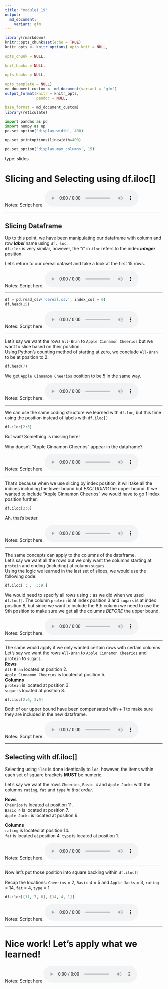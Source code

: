 ```yaml
---
title: "module1_19"
output:
  md_document:
    variant: gfm
---
```



```r
library(rmarkdown)
knitr::opts_chunk$set(echo = TRUE)
knitr_opts <- knitr_options( opts_knit = NULL,
                            
opts_chunk = NULL,
                            
knit_hooks = NULL,
                            
opts_hooks = NULL,
                            
opts_template = NULL)
md_document_custom <- md_document(variant = "gfm")
output_format(knitr = knitr_opts,
              pandoc = NULL,
             
base_format = md_document_custom)
library(reticulate)
```


```python
import pandas as pd
import numpy as np
pd.set_option('display.width', 400)

np.set_printoptions(linewidth=400)

pd.set_option('display.max_columns', 15)
```


type: slides

# Slicing and Selecting using df.iloc[]


Notes: Script here.
<html>
<audio controls >
<source src="placeholder_audio.mp3" />
</audio></html>

---

## Slicing Dataframe

Up to this point, we have been manipulating our dataframe with column and row _**label**_ name using `df. loc`.     
`df.iloc` is very similar, however, the "i" in `iloc` refers to the index _**integer**_ position.    

Let's return to our cereal dataset and take a look at the first 15 rows.


Notes: Script here.
<html>
<audio controls >
  <source src="placeholder_audio.mp3" />
</audio></html>

---

```python
df = pd.read_csv('cereal.csv', index_col = 0)
df.head(15)
```



Notes: Script here.
<html>
<audio controls >
  <source src="placeholder_audio.mp3" />
</audio></html>

---

Let's say we want the rows `All-Bran` to `Apple Cinnamon Cheerios` but we want to slice based on their position.  
Using Python's counting method of starting at zero, we conclude `All-Bran` to be at position to 2.

```python
df.head(7)
```


We get `Apple Cinnamon Cheerios` position to be 5 in the same way.


Notes: Script here.
<html>
<audio controls >
  <source src="placeholder_audio.mp3" />
</audio></html>

---

 We can use the same coding structure we learned with `df.loc`, but this time using the position instead of labels with `df.iloc[]`

```python
df.iloc[2:5]
```


But wait! Something is missing here!

Why doesn't "Apple Cinnamon Cheerios" appear in the dataframe? 


Notes: Script here.
<html>
<audio controls >
  <source src="placeholder_audio.mp3" />
</audio></html>

---

That's because when we use slicing by index position, it will take all the indices including the lower bound but _EXCLUDING_ the upper bound. If we wanted to include "Apple Cinnamon Cheerios" we would have to go 1 index position further.

```python
df.iloc[2:6]
```


Ah, that's better.  

Notes: Script here.
<html>
<audio controls >
  <source src="placeholder_audio.mp3" />
</audio></html>

---

The same concepts can apply to the columns of the dataframe.   
Let's say we want all the rows but we only want the columns starting at `protein` and ending (including) at column `sugars`.     
Using the logic we learned in the last set of slides, we would use the following code:

```python
df.iloc[ : ,  3:9 ]
```

We would need to specify all rows using ` : ` as we did when we used `df.loc[]`. The column `protein` is at index position 3 and `sugars` is at index position 8, but since we want to include the 8th column we need to use the 9th position to make sure we get all the columns _BEFORE_ the upper bound.


Notes: Script here.
<html>
<audio controls >
  <source src="placeholder_audio.mp3" />
</audio></html>


---

The same would apply if we only wanted certain rows with certain columns. Let’s say we want the rows 
`All-Bran` to `Apple Cinnamon Cheerios` and `protein` to `sugars`.     
**Rows**    
`All-Bran` located at position 2.     
`Apple Cinnamon Cheerios` is located at position 5.     
**Columns**   
`protein` is located at position 3.     
`sugar` is located at position 8.

```python
df.iloc[2:6, 3:9]
```


Both of our upper bound have been compensated with + 1 to make sure they are included in the new dataframe.


Notes: Script here.
<html>
<audio controls >
  <source src="placeholder_audio.mp3" />
</audio></html>

---

## Selecting with df.iloc[]

Selecting using `iloc` is done identically to `loc`, however, the items within each set of square brackets **MUST** be numeric.

Let’s say we want the rows `Cheerios`, `Basic 4` and `Apple Jacks`  with the columns `rating`, `fat` and `type` _in that order_.

**Rows**    
`Cheerios` is located at position 11.     
`Basic 4` is located at position 7.    
`Apple Jacks` is located at position 6.

**Columns**   
`rating` is located at position 14.  
`fat` is located at position 4. 
`type` is located at position 1.  

Notes: Script here.
<html>
<audio controls >
  <source src="placeholder_audio.mp3" />
</audio></html>

---

Now let's put those position into square backing within `df.iloc[]`

Recap the locations: `Cheerios` = 2, `Basic 4` = 5 and `Apple Jacks` = 3, `rating` = 14, `fat` = 4, `type` = 1.   

```python
df.iloc[[11, 7, 6], [14, 4, 1]]
```


Notes: Script here.
<html>
<audio controls >
  <source src="placeholder_audio.mp3" />
</audio></html>


---

# Nice work! Let’s apply what we learned!

Notes: Script here
<html>
<audio controls >
  <source src="placeholder_audio.mp3" />
</audio></html>

